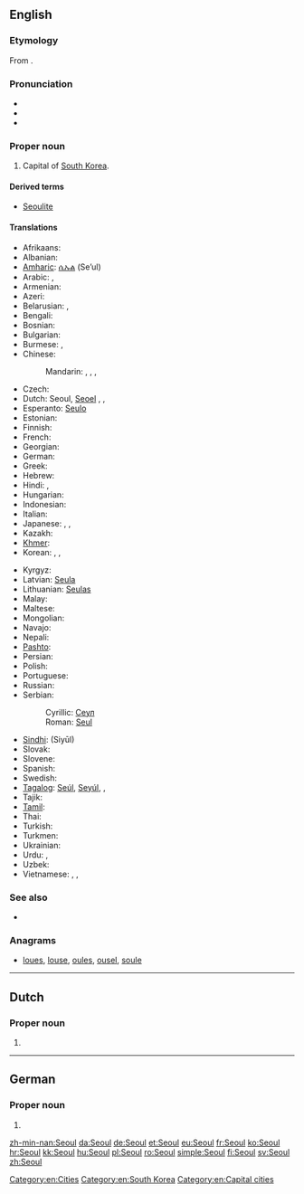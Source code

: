 {{also|Séoul}}
==English==

===Etymology===
From {{etyl|ko|en}} {{term|서울|tr=seoul|lang=ko}}.

===Pronunciation===
* {{X-SAMPA|/s@Ul/}}
* {{rhymes|əʊl}}
* {{homophones|sole|soul}}

===Proper noun===
{{en-proper noun}}

# Capital of [[South Korea]].

====Derived terms====
* [[Seoulite]]

====Translations====
{{trans-top|capital of South Korea}}
* Afrikaans: {{t|af|Seoel}}
* Albanian: {{t|sq|Seoul}}
* [[Amharic]]: [[ሴኡል]] (Se’ul)
* Arabic: {{t-|ar|سيئول|m|tr=si'uul}}, {{t-|ar|سيول|m|tr=siyuul}}
* Armenian: {{t-|hy|Սեուլ|tr=Seul}}
* Azeri: {{t|az|Seul}}
* Belarusian: {{t-|be|Сеул|m|tr=Seúl|xs=Belarusian}}, {{t|be|Сэул|m|tr=Seúl|sc=Cyrl}}
* Bengali: {{t|bn|সিওল|tr=Siol|sc=Beng|xs=Bengali}}
* Bosnian: {{t-|bs|Seul|m}}
* Bulgarian: {{t|bg|Сеул|m|tr=Seúl|sc=Cyrl}}
* Burmese: {{t|my|ဆီယူ|tr=shiyu|sc=Mymr}}, {{t|my|ဆိုးလ်မြို့|sc=Mymr}}
* Chinese:
*: Mandarin: {{t-|cmn|首爾|sc=Hani}}, {{t-|cmn|首尔|tr=Shǒu’ěr|sc=Hani}}, {{t-|cmn|漢城|sc=Hani}}, {{t-|cmn|汉城|tr=Hànchéng|sc=Hani}}
* Czech: {{t-|cs|Soul|m}}
* Dutch: Seoul, [[Seoel]] {{qualifier|Flemish}}, {{qualifier|Flemish}} {{t|nl|Seoul|n}}, {{qualifier|Flemish}} {{t|nl|Seoel|n}}
* Esperanto: [[Seulo]]
* Estonian: {{t+|et|Sŏul}}
* Finnish: {{t+|fi|Soul}}
* French: {{t+|fr|Séoul|m}}
* Georgian: {{t|ka|სეული|tr=seuli|sc=Geor|xs=Georgian}}
* German: {{t+|de|Seoul|n}}
* Greek: {{t|el|Σεούλ|tr=Seoúl}}
* Hebrew: {{t|he|סיאול|tr=Si’ūl}}
* Hindi: {{t|hi|सिऊल|tr=Siūl|xs=Hindi}}, {{t|hi|सियूल|tr=Siyūl|xs=Hindi}}
* Hungarian: {{t+|hu|Szöul}}
* Indonesian: {{t|id|Seoul}}
* Italian: {{t-|it|Seul|f}}
* Japanese: {{t-|ja|ソウル|tr=Souru}}, {{t-|ja|京城|tr=けいじょう, Keijō}}, {{qualifier|obsolete}} {{t-|ja|漢城|tr=かんじょう, Kanjō}}
* Kazakh: {{t|kk|Сеул|tr=Seul|sc=Cyrl}}
* [[Khmer]]: {{t|km|សេអ៊ូល|tr=see’uul|sc=Khmr}}
* Korean: {{t+|ko|서울|tr=Seoul|sc=Hang}}, {{t|ko|서울특별시|tr=서울特別市,Seoul-teuk-byeol-si|sc=Kore}}, {{t|ko|서울시|tr=seoul-si,서울市|sc=Kore}}
{{trans-mid}}
* Kyrgyz: {{t|ky|Сеул|tr=Seul|sc=Cyrl}}
* Latvian: [[Seula]]
* Lithuanian: [[Seulas]]
* Malay: {{t|ms|Seoul}}
* Maltese: {{t-|mt|Seul|xs=Maltese}}
* Mongolian: {{t-|mn|Сөүл|tr=Söül|sc=Cyrl|xs=Mongolian}}
* Navajo: {{tø|nv|Sééʼool}}
* Nepali: {{t|ne|सिउल|tr=siul|sc=Deva}}
* [[Pashto]]: {{t|ps|سېول|tr=Seūl|sc=ps-Arab|xs=Pashto}}
* Persian: {{t-|fa|سئول|tr=Se’ūl|xs=Persian}}
* Polish: {{t+|pl|Seul|m}}
* Portuguese: {{t-|pt|Seul}}
* Russian: {{t-|ru|Сеул|m|tr=Seúl}}
* Serbian:
*: Cyrillic: [[Сеул#Serbian|Сеул]] {{m}}
*: Roman: [[Seul#Serbian|Seul]] {{m}}
* [[Sindhi]]: {{sd-Arab|[[سيول]]}} (Siyūl)
* Slovak: {{t|sk|Soul|m}}
* Slovene: {{t|sl|Seul|m}}
* Spanish: {{t+|es|Seúl|m}}
* Swedish: {{t+|sv|Söul}}
* [[Tagalog]]: [[Seúl]], [[Seyúl]], {{t|tl|Seúl}}, {{t|tl|Seyúl}}
* Tajik: {{t|tg|Сеул|tr=Seul|sc=Cyrl}}
* [[Tamil]]: {{t|ta|சியோல்|tr=Čiyōl|xs=Tamil}}
* Thai: {{t+|th|โซล|tr=Sōn}}
* Turkish: {{t-|tr|Seul}}
* Turkmen: {{t|tk|Seul}}
* Ukrainian: {{t-|uk|Сеул|m|tr=Seúl|xs=Ukrainian}}
* Urdu: {{t|ur|سیئول|tr=Siyūl|xs=Urdu}}, {{t|ur|سیول|tr=Seūl|xs=Urdu}}
* Uzbek: {{t|uz|Seul}}
* Vietnamese: {{t|vi|Xơ-un|xs=Vietnamese}}, {{t|vi|Xê-un|xs=Vietnamese}}, {{t-|vi|Seoul|xs=Vietnamese}}
{{trans-bottom}}

===See also===
* {{pedia}}

===Anagrams===
* [[loues#English|loues]], [[louse#English|louse]], [[oules#English|oules]], [[ousel#English|ousel]], [[soule#English|soule]]

[[Category:en:Cities]]
[[Category:en:South Korea]]

----

==Dutch==

===Proper noun===
{{nl-proper noun}}

# {{l|en|Seoul}}

----

==German==

===Proper noun===
{{de-proper noun}}

# {{l|en|Seoul}}

[[Category:en:Capital cities]]

[[zh-min-nan:Seoul]]
[[da:Seoul]]
[[de:Seoul]]
[[et:Seoul]]
[[eu:Seoul]]
[[fr:Seoul]]
[[ko:Seoul]]
[[hr:Seoul]]
[[kk:Seoul]]
[[hu:Seoul]]
[[pl:Seoul]]
[[ro:Seoul]]
[[simple:Seoul]]
[[fi:Seoul]]
[[sv:Seoul]]
[[zh:Seoul]]